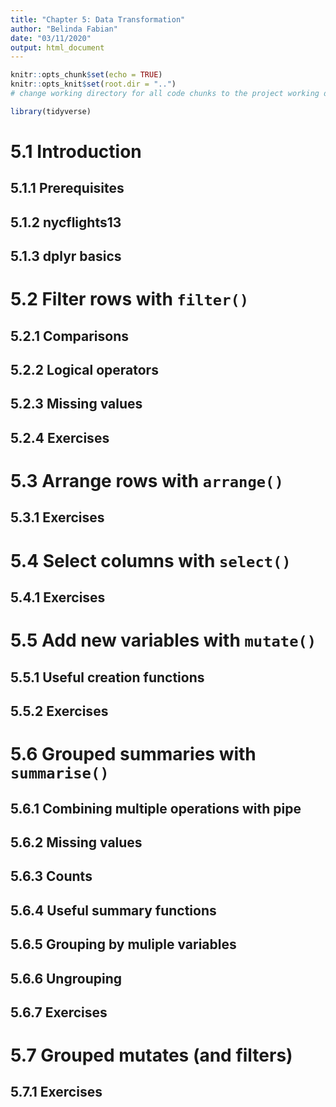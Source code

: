 ```yaml
---
title: "Chapter 5: Data Transformation"
author: "Belinda Fabian"
date: "03/11/2020"
output: html_document
---
```


```r
knitr::opts_chunk$set(echo = TRUE)
knitr::opts_knit$set(root.dir = "..") 
# change working directory for all code chunks to the project working directory
```

```r
library(tidyverse)
```

# 5.1 Introduction

## 5.1.1 Prerequisites

## 5.1.2 nycflights13

## 5.1.3 dplyr basics


# 5.2 Filter rows with `filter()`

## 5.2.1 Comparisons

## 5.2.2 Logical operators

## 5.2.3 Missing values

## 5.2.4 Exercises


# 5.3 Arrange rows with `arrange()`

## 5.3.1 Exercises


# 5.4 Select columns with `select()`

## 5.4.1 Exercises


# 5.5 Add new variables with `mutate()`

## 5.5.1 Useful creation functions

## 5.5.2 Exercises


# 5.6 Grouped summaries with `summarise()`

## 5.6.1 Combining multiple operations with pipe

## 5.6.2 Missing values

## 5.6.3 Counts

## 5.6.4 Useful summary functions

## 5.6.5 Grouping by muliple variables

## 5.6.6 Ungrouping

## 5.6.7 Exercises


# 5.7 Grouped mutates (and filters) 

## 5.7.1 Exercises


